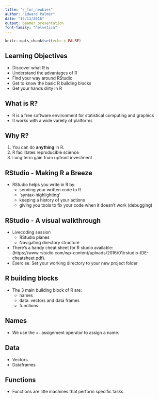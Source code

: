 ```yaml
---
title: "r_for_newbies"
author: "Edward Palmer"
date: "15/11/2016"
output: beamer_presentation
font-family: "helvetica"
---
```


```r
knitr::opts_chunk$set(echo = FALSE)
```

## Learning Objectives 

- Discover what R is
- Understand the advantages of R
- Find your way around RStudio
- Get to know the basic R building blocks
- Get your hands dirty in R

## What is R?

- R is a free software environment for statistical computing and graphics
- It works with a wide variety of platforms

## Why R?

1. You can do **anything** in R.
2. R facilitates reproducible science
3. Long term gain from upfront investment

## RStudio - Making R a Breeze

- RStudio helps you write in R by:
    + sending your written code to R
    + 'syntax-highlighting'
    + keeping a history of your actions
    + giving you tools to fix your code when it doesn't work (debugging)
    
## RStudio - A visual walkthrough

- Livecoding session
    + RStudio planes
    + Navigating directory structure
- There's a handy cheat sheet for R studio available: (https://www.rstudio.com/wp-content/uploads/2016/01/rstudio-IDE-cheatsheet.pdf). 
- Exercise: Set your working directory to your new project folder

## R building blocks

- The 3 main building block of R are:
    + names
    + data: vectors and data frames
    + functions

## Names

- We use the `<- ` assignment operator to assign a name. 

## Data

- Vectors
- Dataframes

## Functions

- Functions are litte machines that perform specific tasks.